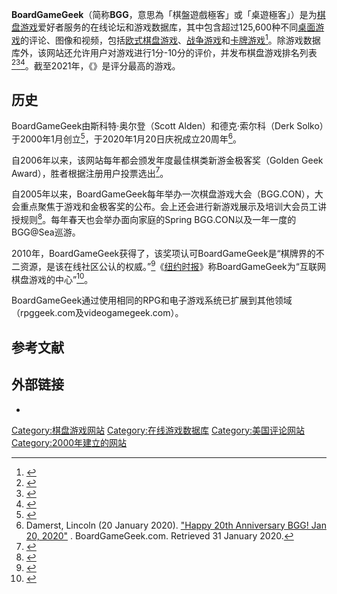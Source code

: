 {{NoteTA
|G1=Games
}}
{{Infobox website
| logo             = BGG_New_Logo.jpg
| logo_size        = 
| logo_alt         = BoardGameGeek的标志
| logo_caption     = BoardGameGeek的标志
|language=英文| website          = {{Official URL}}
| owner            = 斯科特·奥尔登（Scott Alden）
| launch_date      = {{start date and age|2000|01}}
}}
'''BoardGameGeek'''（简称'''BGG'''，意思為「棋盤遊戲極客」或「桌遊極客」）是为[[棋盘游戏|棋盘游戏]]爱好者服务的在线论坛和游戏数据库，其中包含超过125,600种不同[[桌上游戏|桌面游戏]]的评论、图像和视频，包括[[德式桌上游戏|欧式棋盘游戏]]、[[战争游戏|战争游戏]]和[[卡牌游戏|卡牌游戏]]<ref name="Eurogames">{{cite book |title=Eurogames: The Design, Culture and Play of Modern European Board Games |last=Woods |first=Stewart |publisher=[[McFarland_&_Company|McFarland]] |year=2009 |isbn=0786467975}}</ref>。除游戏数据库外，该网站还允许用户对游戏进行1分-10分的评价，并发布棋盘游戏排名列表<ref>{{Cite news |url=http://www.dailydot.com/parsec/best-family-board-games/ |title=The 10 best board games for families |last=Riese |first=Monica |date=2016-09-25 |newspaper=The Daily Dot |access-date=2016-11-10 |archive-date=2019-05-26 |archive-url=https://web.archive.org/web/20190526142046/https://www.dailydot.com/parsec/best-family-board-games/ |dead-url=no }}</ref><ref>{{Cite news |url=http://fivethirtyeight.com/features/stop-playing-monopoly-with-your-kids-and-play-these-games-instead/ |title=Stop Playing Monopoly With Your Kids (And Play These Games Instead) |last=Roeder |first=Oliver |date=2015-01-22 |newspaper=FiveThirtyEight |language=en-US |access-date=2016-11-10 |archive-date=2019-05-26 |archive-url=https://web.archive.org/web/20190526142047/https://fivethirtyeight.com/features/stop-playing-monopoly-with-your-kids-and-play-these-games-instead/ |dead-url=no }}</ref><ref>{{Cite news |url=https://arstechnica.com/gaming/2016/03/pandemic-legacy-is-the-best-board-game-ever-but-is-it-fun/ |title=Pandemic Legacy is the best board game ever—but is it "fun?" |last=Anderson |first=Nate |newspaper=Ars Technica |access-date=2016-11-10 |archive-date=2021-03-08 |archive-url=https://web.archive.org/web/20210308033415/https://arstechnica.com/gaming/2016/03/pandemic-legacy-is-the-best-board-game-ever-but-is-it-fun/ |dead-url=no }}</ref>。截至2021年，《{{tsl|en|Gloomhaven|幽港迷城}}》是评分最高的游戏。

==历史==
BoardGameGeek由斯科特·奥尔登（Scott Alden）和德克·索尔科（Derk Solko）于2000年1月创立<ref name=":0">{{Cite book |title=Eurogames: The Design, Culture and Play of Modern European Board Games |last=Woods |first=Stewart |publisher=McFarland |year=2012 |isbn=9780786490653 |pages=121 |via=Google Books}}</ref>，于2020年1月20日庆祝成立20周年<ref>Damerst, Lincoln (20 January 2020). [https://boardgamegeek.com/thread/2352850 "Happy 20th Anniversary BGG! Jan 20, 2020"] {{Wayback|url=https://boardgamegeek.com/thread/2352850 |date=20210417032200 }}. BoardGameGeek.com.  Retrieved 31 January 2020.</ref>。

自2006年以来，该网站每年都会颁发年度最佳棋类新游金极客奖（Golden Geek Award），胜者根据注册用户投票选出<ref>{{Cite web |url=http://www.polygon.com/2015/2/13/8034777/the-best-tabletop-rpgs-of-2014-finalists-from-board-game-geek |title=The best tabletop RPGs of 2014, finalists from Board Game Geek |last=Hall |first=Charlie |date=2015-02-13 |website=Polygon |access-date=2016-11-10 |archive-date=2019-05-26 |archive-url=https://web.archive.org/web/20190526142050/https://www.polygon.com/2015/2/13/8034777/the-best-tabletop-rpgs-of-2014-finalists-from-board-game-geek |dead-url=no }}</ref>。

自2005年以来，BoardGameGeek每年举办一次棋盘游戏大会（BGG.CON），大会重点聚焦于游戏和金极客奖的公布。会上还会进行新游戏展示及培训大会员工讲授规则<ref>{{Cite news |url=http://www.escapistmagazine.com/articles/view/tabletop/15131-13-New-Tabletop-Games-for-Winter-The-Best-of-BGG-Con-2015 |title=13 New Tabletop Games for Winter - The Best of BGG Con |last=Morgan |first=Matt |newspaper=The Escapist |access-date=2016-11-25 |archive-date=2018-11-16 |archive-url=https://web.archive.org/web/20181116030903/https://www.escapistmagazine.com/articles/view/tabletop/15131-13-New-Tabletop-Games-for-Winter-The-Best-of-BGG-Con-2015 |dead-url=no }}</ref>。每年春天也会举办面向家庭的Spring BGG.CON以及一年一度的BGG@Sea巡游。

2010年，BoardGameGeek获得了{{tsl|en|Diana Jones Award|戴安娜·琼斯奖}}，该奖项认可BoardGameGeek是“棋牌界的不二资源，是该在线社区公认的权威。”<ref>{{Cite web |url=http://www.dianajonesaward.org/the-2010-award/ |title=The 2010 Award for Excellence in Gaming |website=The Diana Jones Award |access-date=2016-11-10 |archive-date=2021-03-09 |archive-url=https://web.archive.org/web/20210309054244/https://www.dianajonesaward.org/the-2010-award/ |dead-url=no }}</ref>《[[纽约时报|纽约时报]]》称BoardGameGeek为“互联网棋盘游戏的中心”<ref name="nyt-draper-2019">{{cite web |last1=Draper |first1=Kevin |title=Should Board Gamers Play the Roles of Racists, Slavers and Nazis? |url=https://www.nytimes.com/2019/08/01/style/board-games-cancel-culture.html |publisher=[[The_New_York_Times|The New York Times]] |access-date=2019-08-02 |date=2019-08-01 |archive-date=2021-02-24 |archive-url=https://web.archive.org/web/20210224225134/https://www.nytimes.com/2019/08/01/style/board-games-cancel-culture.html |dead-url=no }}</ref>。

BoardGameGeek通过使用相同的RPG和电子游戏系统已扩展到其他领域（rpggeek.com及videogamegeek.com）。

==参考文献==
{{reflist|30em}}

==外部链接==
* {{Official website}}

[[Category:棋盘游戏网站|Category:棋盘游戏网站]]
[[Category:在线游戏数据库|Category:在线游戏数据库]]
[[Category:美国评论网站|Category:美国评论网站]]
[[Category:2000年建立的网站|Category:2000年建立的网站]]